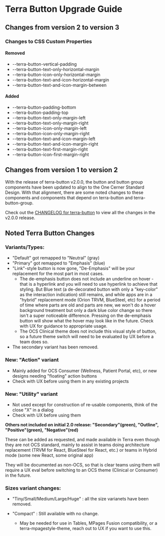 
<Badge />

# Terra Button Upgrade Guide

## Changes from version 2 to version 3

### Changes to CSS Custom Properties

#### Removed
* --terra-button-vertical-padding
* --terra-button-text-only-horizontal-margin
* --terra-button-icon-only-horizontal-margin
* --terra-button-text-and-icon-horizontal-margin
* --terra-button-text-and-icon-margin-between

#### Added
* --terra-button-padding-bottom
* --terra-button-padding-top
* --terra-button-text-only-margin-left
* --terra-button-text-only-margin-right
* --terra-button-icon-only-margin-left
* --terra-button-icon-only-margin-right
* --terra-button-text-and-icon-margin-left
* --terra-button-text-and-icon-margin-right
* --terra-button-text-first-margin-right
* --terra-button-icon-first-margin-right

## Changes from version 1 to version 2
With the release of terra-button v2.0.0, the button and
button group components have been updated to align to the One Cerner
Standard Design. With that alignment, there are some noted changes to these
components and components that depend on terra-button and
terra-button-group.

Check out the [CHANGELOG for terra-button](https://github.com/cerner/terra-core/blob/master/packages/terra-button/CHANGELOG.md#200---february-12-2018) to view all the changes in the v2.0.0 release.

## Noted Terra Button Changes
### Variants/Types:

* "Default" got remapped to "Neutral" (gray)
* "Primary" got remapped to "Emphasis" (blue)
* "Link"-style button is now gone, "De-Emphasis" will be your replacement
for the most part in most cases.
  - The de-emphasis button does not include an underline on hover - that
    is a hyperlink and you will need to use hyperlink to achieve that
    styling. But Blue text (a de-decorated button with only a
    "key-color" as the interaction indication) still remains, and while
    apps are in a "hybrid" replacement mode (Orion TRVM, BlueSteel, etc)
    for a period of time where parts are old and parts are new, we won't
    do a hover background treatment but only a dark blue color change so
    there isn't a super noticeable difference. Pressing on the
    de-emphasis button will show what the hover may look like in the
    future. Check with UX for guidance to appropriate usage.
  - The OCS Clinical theme does not include this visual style of button,
    so a future theme switch will need to be evaluated by UX before a
    team does so.
* The secondary variant has been removed.

### New: "Action" variant
  - Mainly added for OCS Consumer (Wellness, Patient Portal, etc), or
    new designs needing "floating" action buttons
  - Check with UX before using them in any existing projects

### New: "Utility" variant
  - Not used except for construction of re-usable components, think of
    the close "X" in a dialog
  - Check with UX before using them

  
**Others not included on initial 2.0 release: "Secondary"(green),
"Outline", "Positive"(green), "Negative"(red)**

These can be added as requested, and made available in Terra even though
they are not OCS standard, mainly to assist in teams doing architecture
replacement (TRVM for React, BlueSteel for React, etc.) or teams in
Hybrid mode (some new React, some original app)

They will be documented as non-OCS, so that is clear teams using them
will require a UX eval before switching to an OCS theme (Clinical or
Consumer) in the future.

### Sizes variant changes:
* "Tiny/Small/Medium/Large/Huge" : all the size varianets have been removed.
* "Compact" : Still available with no change.

  - May be needed for use in Tables, MPages Fusion compatibility, or a
    terra-mpagestyle-theme, reach out to UX if you want to use this.
